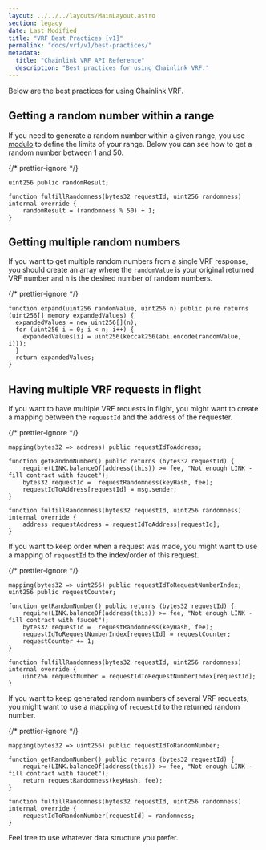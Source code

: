 ```yaml
---
layout: ../../../layouts/MainLayout.astro
section: legacy
date: Last Modified
title: "VRF Best Practices [v1]"
permalink: "docs/vrf/v1/best-practices/"
metadata:
  title: "Chainlink VRF API Reference"
  description: "Best practices for using Chainlink VRF."
---
```



<VrfCommon />

Below are the best practices for using Chainlink VRF.

## Getting a random number within a range

If you need to generate a random number within a given range, you use [modulo](https://docs.soliditylang.org/en/v0.8.17/types.html#modulo) to define the limits of your range. Below you can see how to get a random number between 1 and 50.

{/* prettier-ignore */}
```solidity
uint256 public randomResult;

function fulfillRandomness(bytes32 requestId, uint256 randomness) internal override {
    randomResult = (randomness % 50) + 1;
}
```

## Getting multiple random numbers

If you want to get multiple random numbers from a single VRF response, you should create an array where the `randomValue` is your original returned VRF number and `n` is the desired number of random numbers.

{/* prettier-ignore */}
```solidity
function expand(uint256 randomValue, uint256 n) public pure returns (uint256[] memory expandedValues) {
  expandedValues = new uint256[](n);
  for (uint256 i = 0; i < n; i++) {
    expandedValues[i] = uint256(keccak256(abi.encode(randomValue, i)));
  }
  return expandedValues;
}

```

## Having multiple VRF requests in flight

If you want to have multiple VRF requests in flight, you might want to create a mapping between the `requestId` and the address of the requester.

{/* prettier-ignore */}
```solidity
mapping(bytes32 => address) public requestIdToAddress;

function getRandomNumber() public returns (bytes32 requestId) {
    require(LINK.balanceOf(address(this)) >= fee, "Not enough LINK - fill contract with faucet");
    bytes32 requestId =  requestRandomness(keyHash, fee);
    requestIdToAddress[requestId] = msg.sender;
}

function fulfillRandomness(bytes32 requestId, uint256 randomness) internal override {
    address requestAddress = requestIdToAddress[requestId];
}
```

If you want to keep order when a request was made, you might want to use a mapping of `requestId` to the index/order of this request.

{/* prettier-ignore */}
```solidity
mapping(bytes32 => uint256) public requestIdToRequestNumberIndex;
uint256 public requestCounter;

function getRandomNumber() public returns (bytes32 requestId) {
    require(LINK.balanceOf(address(this)) >= fee, "Not enough LINK - fill contract with faucet");
    bytes32 requestId =  requestRandomness(keyHash, fee);
    requestIdToRequestNumberIndex[requestId] = requestCounter;
    requestCounter += 1;
}

function fulfillRandomness(bytes32 requestId, uint256 randomness) internal override {
    uint256 requestNumber = requestIdToRequestNumberIndex[requestId];
}
```

If you want to keep generated random numbers of several VRF requests, you might want to use a mapping of `requestId` to the returned random number.

{/* prettier-ignore */}
```solidity
mapping(bytes32 => uint256) public requestIdToRandomNumber;

function getRandomNumber() public returns (bytes32 requestId) {
    require(LINK.balanceOf(address(this)) >= fee, "Not enough LINK - fill contract with faucet");
    return requestRandomness(keyHash, fee);
}

function fulfillRandomness(bytes32 requestId, uint256 randomness) internal override {
    requestIdToRandomNumber[requestId] = randomness;
}
```

Feel free to use whatever data structure you prefer.
